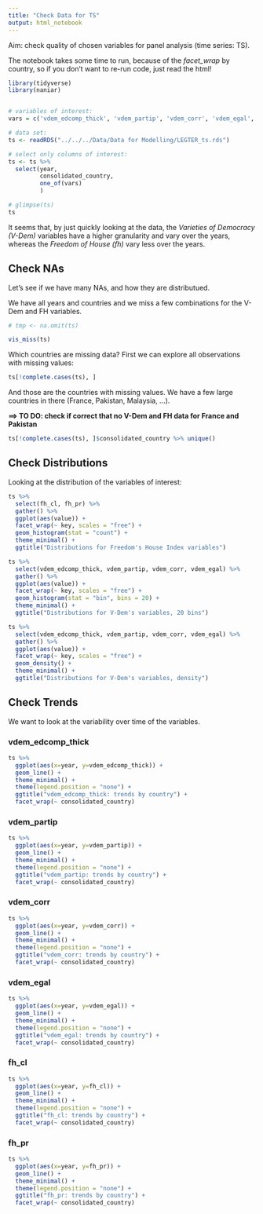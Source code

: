 ```yaml
---
title: "Check Data for TS"
output: html_notebook
---
```


Aim: check quality of chosen variables for panel analysis (time series: TS).

The notebook takes some time to run, because of the *facet_wrap* by country, so if you don't want to re-run code, just read the html!

```r

library(tidyverse)
library(naniar)


# variables of interest:
vars = c('vdem_edcomp_thick', 'vdem_partip', 'vdem_corr', 'vdem_egal', 'fh_cl', 'fh_pr')

# data set:
ts <- readRDS("../../../Data/Data for Modelling/LEGTER_ts.rds")

# select only columns of interest:
ts <- ts %>%
  select(year, 
         consolidated_country,
         one_of(vars)
         )

# glimpse(ts)
ts
```

It seems that, by just quickly looking at the data, the _Varieties of Democracy (V-Dem)_ variables have a higher granularity and vary over the years, whereas the _Freedom of House (fh)_ vary less over the years. 


## Check NAs

Let's see if we have many NAs, and how they are distributued.  

We have all years and countries and we miss a few combinations for the V-Dem and FH variables.  


```r

# tmp <- na.omit(ts)

vis_miss(ts)

```

Which countries are missing data? First we can explore all observations with missing values: 

```r

ts[!complete.cases(ts), ]

```

And those are the countries with missing values. We have a few large countries in there (France, Pakistan, Malaysia, ...).

**==> TO DO: check if correct that no V-Dem and FH data for France and Pakistan**

```r

ts[!complete.cases(ts), ]$consolidated_country %>% unique()

```

## Check Distributions

Looking at the distribution of the variables of interest:

```r
ts %>%
  select(fh_cl, fh_pr) %>%
  gather() %>% 
  ggplot(aes(value)) +
  facet_wrap(~ key, scales = "free") +
  geom_histogram(stat = "count") +
  theme_minimal() + 
  ggtitle("Distributions for Freedom's House Index variables")

```


```r
ts %>%
  select(vdem_edcomp_thick, vdem_partip, vdem_corr, vdem_egal) %>%
  gather() %>% 
  ggplot(aes(value)) +
  facet_wrap(~ key, scales = "free") +
  geom_histogram(stat = "bin", bins = 20) +
  theme_minimal() + 
  ggtitle("Distributions for V-Dem's variables, 20 bins")
```


```r
ts %>%
  select(vdem_edcomp_thick, vdem_partip, vdem_corr, vdem_egal) %>%
  gather() %>% 
  ggplot(aes(value)) +
  facet_wrap(~ key, scales = "free") +
  geom_density() +
  theme_minimal() + 
  ggtitle("Distributions for V-Dem's variables, density")
```



## Check Trends

We want to look at the variability over time of the variables.

### vdem_edcomp_thick

```r
ts %>%
  ggplot(aes(x=year, y=vdem_edcomp_thick)) +
  geom_line() +
  theme_minimal() + 
  theme(legend.position = "none") +
  ggtitle("vdem_edcomp_thick: trends by country") +
  facet_wrap(~ consolidated_country)

```

### vdem_partip

```r
ts %>%
  ggplot(aes(x=year, y=vdem_partip)) +
  geom_line() +
  theme_minimal() + 
  theme(legend.position = "none") +
  ggtitle("vdem_partip: trends by country") +
  facet_wrap(~ consolidated_country)
```


### vdem_corr

```r
ts %>%
  ggplot(aes(x=year, y=vdem_corr)) +
  geom_line() +
  theme_minimal() + 
  theme(legend.position = "none") +
  ggtitle("vdem_corr: trends by country") +
  facet_wrap(~ consolidated_country)
```

### vdem_egal

```r
ts %>%
  ggplot(aes(x=year, y=vdem_egal)) +
  geom_line() +
  theme_minimal() + 
  theme(legend.position = "none") +
  ggtitle("vdem_egal: trends by country") +
  facet_wrap(~ consolidated_country)
```


### fh_cl

```r
ts %>%
  ggplot(aes(x=year, y=fh_cl)) +
  geom_line() +
  theme_minimal() + 
  theme(legend.position = "none") +
  ggtitle("fh_cl: trends by country") +
  facet_wrap(~ consolidated_country)
```

### fh_pr

```r
ts %>%
  ggplot(aes(x=year, y=fh_pr)) +
  geom_line() +
  theme_minimal() + 
  theme(legend.position = "none") +
  ggtitle("fh_pr: trends by country") +
  facet_wrap(~ consolidated_country)
```




